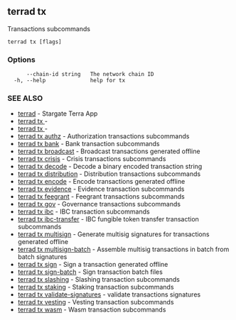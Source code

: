 ## terrad tx

Transactions subcommands

```
terrad tx [flags]
```

### Options

```
      --chain-id string   The network chain ID
  -h, --help              help for tx
```

### SEE ALSO

* [terrad](terrad.md)	 - Stargate Terra App
* [terrad tx ](terrad_tx_.md)	 - 
* [terrad tx ](terrad_tx_.md)	 - 
* [terrad tx authz](terrad_tx_authz.md)	 - Authorization transactions subcommands
* [terrad tx bank](terrad_tx_bank.md)	 - Bank transaction subcommands
* [terrad tx broadcast](terrad_tx_broadcast.md)	 - Broadcast transactions generated offline
* [terrad tx crisis](terrad_tx_crisis.md)	 - Crisis transactions subcommands
* [terrad tx decode](terrad_tx_decode.md)	 - Decode a binary encoded transaction string
* [terrad tx distribution](terrad_tx_distribution.md)	 - Distribution transactions subcommands
* [terrad tx encode](terrad_tx_encode.md)	 - Encode transactions generated offline
* [terrad tx evidence](terrad_tx_evidence.md)	 - Evidence transaction subcommands
* [terrad tx feegrant](terrad_tx_feegrant.md)	 - Feegrant transactions subcommands
* [terrad tx gov](terrad_tx_gov.md)	 - Governance transactions subcommands
* [terrad tx ibc](terrad_tx_ibc.md)	 - IBC transaction subcommands
* [terrad tx ibc-transfer](terrad_tx_ibc-transfer.md)	 - IBC fungible token transfer transaction subcommands
* [terrad tx multisign](terrad_tx_multisign.md)	 - Generate multisig signatures for transactions generated offline
* [terrad tx multisign-batch](terrad_tx_multisign-batch.md)	 - Assemble multisig transactions in batch from batch signatures
* [terrad tx sign](terrad_tx_sign.md)	 - Sign a transaction generated offline
* [terrad tx sign-batch](terrad_tx_sign-batch.md)	 - Sign transaction batch files
* [terrad tx slashing](terrad_tx_slashing.md)	 - Slashing transaction subcommands
* [terrad tx staking](terrad_tx_staking.md)	 - Staking transaction subcommands
* [terrad tx validate-signatures](terrad_tx_validate-signatures.md)	 - validate transactions signatures
* [terrad tx vesting](terrad_tx_vesting.md)	 - Vesting transaction subcommands
* [terrad tx wasm](terrad_tx_wasm.md)	 - Wasm transaction subcommands



